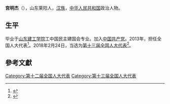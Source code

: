 '''宫明杰'''（{{bd|1962年||}}），山东莱阳人，[[汉族|汉族]]，[[中华人民共和国|中华人民共和国]]政治人物。

==生平 ==
毕业于[[山东建工学院|山东建工学院]]工中国民主建国会专业。加入[[中国共产党|中国共产党]]。2013年，担任全国人大代表<ref>{{cite news|title=全国人大代表信息-宫明杰|url= http://210.82.31.1:8084/delegate/viewDelegate.action?dbid=121327|accessdate=2013-04-05|newspaper=全国人大网}}{{Dead link|date=2019年12月 |bot=InternetArchiveBot |fix-attempted=yes }}</ref>。2018年2月24日，当选为[[第十三届全国人大代表|第十三届全国人大代表]]<ref>{{Cite web|title=（受权发布）中华人民共和国第十三届全国人民代表大会代表名单-中新网|url=http://www.chinanews.com/gn/2018/02-25/8453959.shtml|accessdate=2021-02-19|work=[[中国新闻网|中国新闻网]]|archive-date=2018-02-27|archive-url=https://web.archive.org/web/20180227031724/http://www.chinanews.com/gn/2018/02-25/8453959.shtml|dead-url=no}}</ref>。

==參考文獻==
{{reflist}}

[[Category:第十二届全国人大代表|Category:第十二届全国人大代表]]
[[Category:第十三届全国人大代表|Category:第十三届全国人大代表]]


{{中国政治人物小作品}}
